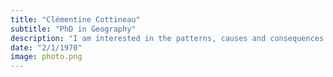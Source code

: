 ```yaml
---
title: "Clémentine Cottineau"
subtitle: "PhD in Geography"
description: "I am interested in the patterns, causes and consequences of inequality in cities. As a teacher, trainer and supervisor, I am a strong advocate of critical thinking, collaborative and hands-on practice , as well as the use of open source data and softwares."
date: "2/1/1970"
image: photo.png
---
```

